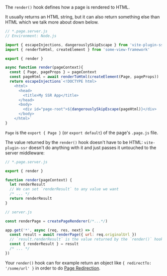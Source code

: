 The `render()` hook defines how a page is rendered to HTML.

It usually returns an HTML string,
but it can also return something else than HTML which we talk more about down below.

```js
// *.page.server.js
// Environment: Node.js

import { escapeInjections, dangerouslySkipEscape } from 'vite-plugin-ssr'
import { renderToHtml, createElement } from 'some-view-framework'

export { render }

async function render(pageContext){
  const { Page, pageProps } = pageContext
  const pageHtml = await renderToHtml(createElement(Page, pageProps))
  return escapeInjections`<!DOCTYPE html>
    <html>
      <head>
        <title>My SSR App</title>
      </head>
      <body>
        <div id="page-root">${dangerouslySkipEscape(pageHtml)}</div>
      </body>
    </html>`
}
```

`Page` is the `export { Page }` (or `export default`) of the page's `.page.js` file.

The value returned by the `render()` hook doesn't have to be HTML:
`vite-plugin-ssr` doesn't do anything with it and just passes it untouched to the server middleware:

```js
// *.page.server.js

export { render }

function render(pageContext) {
  let renderResult
  // We can set `renderResult` to any value we want
  /* ... */
  return renderResult
}
```
```js
// server.js

const renderPage = createPageRenderer(/*...*/)

app.get('*', async (req, res, next) => {
  const result = await renderPage({ url: req.originalUrl })
  // `result.renderResult` is the value returned by the `render()` hook.
  const { renderResult } = result
  /* ... */
})
```

Your `render()` hook can for example return an object like `{ redirectTo: '/some/url' }` in order to do [Page Redirection](/page-redirection).

